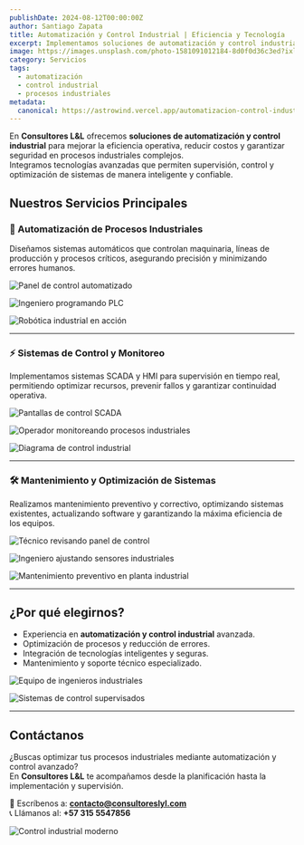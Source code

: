 ```yaml
---
publishDate: 2024-08-12T00:00:00Z
author: Santiago Zapata
title: Automatización y Control Industrial | Eficiencia y Tecnología
excerpt: Implementamos soluciones de automatización y control industrial que optimizan procesos, aumentan productividad y garantizan seguridad en operaciones industriales.
image: https://images.unsplash.com/photo-1581091012184-8d0f0d36c3ed?ixlib=rb-4.0.3&auto=format&fit=crop&w=2070&q=80
category: Servicios
tags:
  - automatización
  - control industrial
  - procesos industriales
metadata:
  canonical: https://astrowind.vercel.app/automatizacion-control-industrial
---
```


En **Consultores L&L** ofrecemos **soluciones de automatización y control industrial** para mejorar la eficiencia operativa, reducir costos y garantizar seguridad en procesos industriales complejos.  
Integramos tecnologías avanzadas que permiten supervisión, control y optimización de sistemas de manera inteligente y confiable.

## Nuestros Servicios Principales

### 🤖 Automatización de Procesos Industriales
Diseñamos sistemas automáticos que controlan maquinaria, líneas de producción y procesos críticos, asegurando precisión y minimizando errores humanos.

![Panel de control automatizado](
https://images.unsplash.com/photo-1581091012184-8d0f0d36c3ed?ixlib=rb-4.0.3&auto=format&fit=crop&w=2070&q=80)

![Ingeniero programando PLC](
https://images.unsplash.com/photo-1581091012186-9d1f1a36c3ee?ixlib=rb-4.0.3&auto=format&fit=crop&w=2070&q=80)

![Robótica industrial en acción](
https://images.unsplash.com/photo-1581091012188-7f2f1b36c3ef?ixlib=rb-4.0.3&auto=format&fit=crop&w=2070&q=80)

---

### ⚡ Sistemas de Control y Monitoreo
Implementamos sistemas SCADA y HMI para supervisión en tiempo real, permitiendo optimizar recursos, prevenir fallos y garantizar continuidad operativa.

![Pantallas de control SCADA](
https://images.unsplash.com/photo-1581091012190-6c3f1c36c3f0?ixlib=rb-4.0.3&auto=format&fit=crop&w=2070&q=80)

![Operador monitoreando procesos industriales](
https://images.unsplash.com/photo-1581091012192-5b4f1d36c3f1?ixlib=rb-4.0.3&auto=format&fit=crop&w=2070&q=80)

![Diagrama de control industrial](
https://images.unsplash.com/photo-1581091012194-4a5f1e36c3f2?ixlib=rb-4.0.3&auto=format&fit=crop&w=2070&q=80)

---

### 🛠️ Mantenimiento y Optimización de Sistemas
Realizamos mantenimiento preventivo y correctivo, optimizando sistemas existentes, actualizando software y garantizando la máxima eficiencia de los equipos.

![Técnico revisando panel de control](
https://images.unsplash.com/photo-1581091012196-3a6f1f36c3f3?ixlib=rb-4.0.3&auto=format&fit=crop&w=2070&q=80)

![Ingeniero ajustando sensores industriales](
https://images.unsplash.com/photo-1581091012198-2b7f2036c3f4?ixlib=rb-4.0.3&auto=format&fit=crop&w=2070&q=80)

![Mantenimiento preventivo en planta industrial](
https://images.unsplash.com/photo-1581091012200-1c8f2136c3f5?ixlib=rb-4.0.3&auto=format&fit=crop&w=2070&q=80)

---

## ¿Por qué elegirnos?

- Experiencia en **automatización y control industrial** avanzada.  
- Optimización de procesos y reducción de errores.  
- Integración de tecnologías inteligentes y seguras.  
- Mantenimiento y soporte técnico especializado.  

![Equipo de ingenieros industriales](
https://images.unsplash.com/photo-1581091012202-0d9f2236c3f6?ixlib=rb-4.0.3&auto=format&fit=crop&w=2070&q=80)

![Sistemas de control supervisados](
https://images.unsplash.com/photo-1581091012204-ffaf2336c3f7?ixlib=rb-4.0.3&auto=format&fit=crop&w=2070&q=80)

---

## Contáctanos

¿Buscas optimizar tus procesos industriales mediante automatización y control avanzado?  
En **Consultores L&L** te acompañamos desde la planificación hasta la implementación y supervisión.

📩 Escríbenos a: **contacto@consultoreslyl.com**  
📞 Llámanos al: **+57 315 5547856**

![Control industrial moderno](
https://images.unsplash.com/photo-1581091012206-eeaf2436c3f8?ixlib=rb-4.0.3&auto=format&fit=crop&w=2070&q=80)
